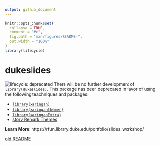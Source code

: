 ```yaml
---
output: github_document
---
```

<!-- README.md is generated from README.Rmd. Please edit that file -->

```r
knitr::opts_chunk$set(
  collapse = TRUE,
  comment = "#>",
  fig.path = "man/figures/README-",
  out.width = "100%"
)
library(lifecycle)
```

# dukeslides

![lifecycle: deprecated](https://img.shields.io/badge/lifecycle-deprecated-orange "Lifecycle: deprecated")
There will be no further development of `library(dukeslides)`.  This package has been deprecated in favor of using the following teachniques and packages:

- [`library(xaringan)`](https://github.com/yihui/xaringan)
- [`library(xaringanthemer)`](https://github.com/gadenbuie/xaringanthemer)
- [`library(xaringanExtra)`](https://github.com/gadenbuie/xaringanExtra)
- [story Remark Themes](https://story.xaprb.com/slides/adirondack/#2)

**Learn More**:  https://rfun.library.duke.edu/portfolio/slides_workshop/


[old README](readme_old.md)